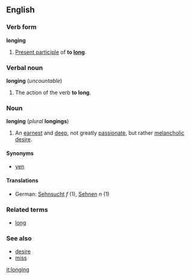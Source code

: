 ==English==
===Verb form===
'''longing'''

#[[Present participle]] of '''to [[long]]'''.

===Verbal noun===
'''longing''' (''uncountable'')

#The action of the verb '''to long'''.

===Noun===
'''longing''' (''plural'' '''longings''')

#An [[earnest]] and [[deep]], not greatly [[passionate]], but rather [[melancholic]] [[desire]].

====Synonyms====
*[[yen]]

====Translations====
*German: [[Sehnsucht]] ''f'' (1), [[Sehnen]] ''n'' (1)

===Related terms===
*[[long]]

===See also===
*[[desire]]
*[[miss]]

[[it:longing]]